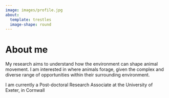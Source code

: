 ```yaml
---
image: images/profile.jpg
about:
  template: trestles
  image-shape: round
---
```


# About me

My research aims to understand how the environment can shape animal movement. I am interested in where animals forage, given the complex and diverse range of opportunities within their surrounding environment.

I am currently a Post-doctoral Research Associate at the University of Exeter, in Cornwall
